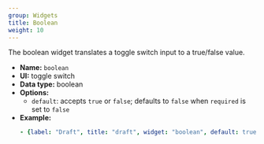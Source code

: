 ```yaml
---
group: Widgets
title: Boolean
weight: 10
---
```


The boolean widget translates a toggle switch input to a true/false value.

- **Name:** `boolean`
- **UI:** toggle switch
- **Data type:** boolean
- **Options:**
  - `default`: accepts `true` or `false`; defaults to `false` when `required` is set to `false`
- **Example:**
    ```yaml
    - {label: "Draft", title: "draft", widget: "boolean", default: true}
    ```
